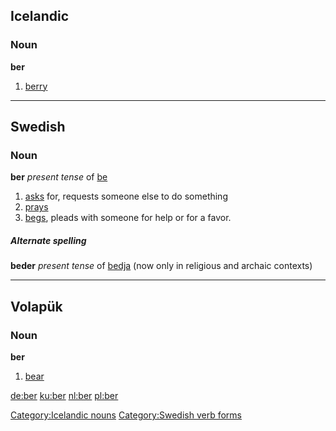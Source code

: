 == Icelandic ==

=== Noun ===

'''ber'''

# [[berry]]
----

==Swedish== 
===Noun=== 

'''ber''' ''present tense'' of [[be]]

# [[ask]]s for, requests someone else to do something
# [[pray]]s
# [[beg]]s, pleads with someone for help or for a favor.

=====Alternate spelling=====

'''beder''' ''present tense'' of [[bedja]] (now only in religious and archaic contexts)
----

== Volapük == 
=== Noun === 

'''ber'''

# [[bear]]

[[Category:Icelandic nouns]]
[[Category:Swedish verb forms]]

[[de:ber]]
[[ku:ber]]
[[nl:ber]]
[[pl:ber]]